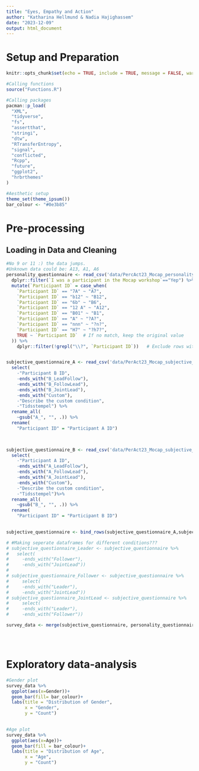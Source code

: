 ```yaml
---
title: "Eyes, Empathy and Action"
author: "Katharina Hellmund & Nadia Hajighassem"
date: "2023-12-09"
output: html_document
---
```


# Setup and Preparation

```r
knitr::opts_chunk$set(echo = TRUE, include = TRUE, message = FALSE, warning = FALSE)

#Calling functions
source("Functions.R")

#Calling packages
pacman::p_load(
  "XML",
  "tidyverse",
  "fs",
  "assertthat",
  "stringi",
  "dtw",
  "RTransferEntropy",
  "signal",
  "conflicted",
  "Rcpp",
  "future",
  "ggplot2",
  "hrbrthemes"
)

#Aesthetic setup
theme_set(theme_ipsum())
bar_colour <- "#0e3b85"
```

# Pre-processing

## Loading in Data and Cleaning

```r
#No 9 or 11 :) the data jumps.
#Unknown data could be: A13, A1, A6
personality_questionnaire <- read_csv('data/PercAct23_Mocap_personality_questionnaires.csv')%>% 
  dplyr::filter(`I was a participant in the Mocap workshop`=="Yep") %>%
  mutate(`Participant ID` = case_when(
    `Participant ID` == "7A" ~ "A7",
    `Participant ID` == "b12" ~ "B12",
    `Participant ID` == "6b" ~ "B6",
    `Participant ID` == "12 A" ~ "A12",
    `Participant ID` == "B01" ~ "B1",
    `Participant ID` == "A" ~ "?A?",
    `Participant ID` == "nnn" ~ "?n?",
    `Participant ID` == "H7" ~ "?h7?",
    TRUE ~ `Participant ID`  # If no match, keep the original value
  )) %>% 
    dplyr::filter(!grepl("\\?", `Participant ID`))   # Exclude rows with "?" in Participant DELETE AFTER IDENTIFY MISSING DATA



```

```r
subjective_questionnaire_A <- read_csv('data/PerAct23_Mocap_subjective_questionnaires.csv') %>% 
  select(
    -"Participant B ID", 
    -ends_with("B_LeadFollow"), 
    -ends_with("B_FollowLead"), 
    -ends_with("B_JointLead"), 
    -ends_with("Custom"), 
    -"Describe the custom condition", 
    -"Tidsstempel") %>% 
  rename_all(
    ~gsub("A_", "", .)) %>% 
  rename(
    "Participant ID" = "Participant A ID")

  

subjective_questionnaire_B <- read_csv('data/PerAct23_Mocap_subjective_questionnaires.csv') %>% 
  select(
    -"Participant A ID", 
    -ends_with("A_LeadFollow"), 
    -ends_with("A_FollowLead"), 
    -ends_with("A_JointLead"), 
    -ends_with("Custom"), 
    -"Describe the custom condition", 
    -"Tidsstempel")%>% 
  rename_all(
    ~gsub("B_", "", .)) %>% 
  rename(
    "Participant ID" = "Participant B ID")

  
subjective_questionnaire <- bind_rows(subjective_questionnaire_A,subjective_questionnaire_B)

# #Making seperate dataframes for different conditions???
# subjective_questionnaire_Leader <- subjective_questionnaire %>% 
#   select(
#     -ends_with("Follower"),
#     -ends_with("JointLead"))
# 
# subjective_questionnaire_Follower <- subjective_questionnaire %>% 
#     select(
#     -ends_with("Leader"),
#     -ends_with("JointLead"))
# subjective_questionnaire_JointLead <- subjective_questionnaire %>% 
#     select(
#     -ends_with("Leader"),
#     -ends_with("Follower"))

survey_data <- merge(subjective_questionnaire, personality_questionnaire, by = "Participant ID")
```

```r

```

```r

```

```r

```

# Exploratory data-analysis

```r
#Gender plot
survey_data %>% 
  ggplot(aes(x=Gender))+
  geom_bar(fill= bar_colour)+
  labs(title = "Distribution of Gender",
       x = "Gender",
       y = "Count")
  

#Age plot
survey_data %>% 
  ggplot(aes(x=Age))+
  geom_bar(fill = bar_colour)+
  labs(title = "Distribution of Age",
       x = "Age",
       y = "Count")
```
